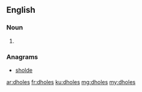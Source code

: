 ==English==

===Noun===
{{head|en|plural}}

# {{plural of|dhole|lang=en|nocat=1}}

===Anagrams===
* [[sholde#English|sholde]]

[[ar:dholes]]
[[fr:dholes]]
[[ku:dholes]]
[[mg:dholes]]
[[my:dholes]]